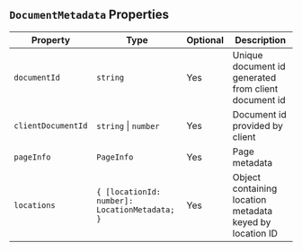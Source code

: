 
## `DocumentMetadata` Properties

| Property            | Type                        | Optional | Description                                      |
|---------------------|-----------------------------|----------|--------------------------------------------------|
| `documentId`        | `string`                    | Yes      | Unique document id generated from client document id |
| `clientDocumentId`  | `string` \| `number`        | Yes      | Document id provided by client                   |
| `pageInfo`          | `PageInfo`                  | Yes      | Page metadata                                    |
| `locations`         | `{ [locationId: number]: LocationMetadata; }` | Yes | Object containing location metadata keyed by location ID |